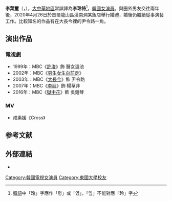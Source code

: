 {{BLP unsourced|time=2020-12-12T07:53:39+00:00}}
{{noteta
|1=zh:鍾琴;zh-tw:淙今
}}
{{藝人
| 姓名 = 李葉璽
| 類型 = 女演員
| 相片 = 
| 出生日期 = {{birth_date_and_age|1979|5|4}}
| birth_place = {{KOR}}
| 語言 = [[韓國語|韓國語]]、[[英語|英語]]
| 教育程度 = [[東國大學|東國大學]]戲劇電影學[[學士|學士]]
| 出道日期 = 1989年
| 圖片 = 
}}
'''李葉璽'''（{{lang-ko|이잎새}}，{{bd|1979年|5月4日|catIdx=L李}}），[[大中華地區|大中華地區]]常誤譯為'''李玲詩'''<ref>[[韓語|韓語]]中「玲」字應作「령」或「영」，「잎」不能對應「玲」字</ref>，[[韓國|韓國]][[女演員|女演員]]。與圈外男友交往兩年後，2020年4月26日於首爾龍山區漢南洞某飯店舉行婚禮，婚後仍繼續從事演藝工作。比較知名的作品有在大長今裡的尹令路一角。

== 演出作品 ==
=== 電視劇 ===
*1999年：MBC《[[醫道|許浚]]》飾 醫女溫池
*2002年：MBC《[[男生女生向前走|男生女生向前走]]》
*2003年：MBC《[[大長今_(電視劇)|大長今]]》飾 尹令路
*2007年：MBC《[[李祘_(電視劇)|李祘]]》飾 楊草非
*2016年：MBC《[[獄中花|獄中花]]》飾 吳鍾琴

=== MV ===
*咸素媛《Cross》

== 参考文献 ==
{{Reflist}}

== 外部連結 ==
*{{instagram|diddid00}}

{{DEFAULTSORT: Lee Do-eun}}
[[Category:韓國電視女演員|Category:韓國電視女演員]]
[[Category:東國大學校友|Category:東國大學校友]]
{{Korea-bio-stub}}